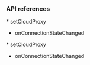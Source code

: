 <PlatformWrapper platform="flutter">

### API references

<ProductWrapper product='voice-calling'>
* <Link to="{{Global.API_REF_FLUTTER_ROOT_VOICE_SDK}}/class_irtcengine.html#api_irtcengine_setcloudproxy">setCloudProxy</Link>

* <Link to="{{Global.API_REF_FLUTTER_ROOT_VOICE_SDK}}/class_irtcengineeventhandler.html#callback_irtcengineeventhandler_onconnectionstatechanged">onConnectionStateChanged</Link>
</ProductWrapper>

<ProductWrapper notAllowed='voice-calling'>
* <Link to="{{Global.API_REF_FLUTTER_ROOT}}/class_irtcengine.html#api_irtcengine_setcloudproxy">setCloudProxy</Link>

* <Link to="{{Global.API_REF_FLUTTER_ROOT}}/class_irtcengineeventhandler.html#callback_irtcengineeventhandler_onconnectionstatechanged">onConnectionStateChanged</Link>
</ProductWrapper>

</PlatformWrapper>
